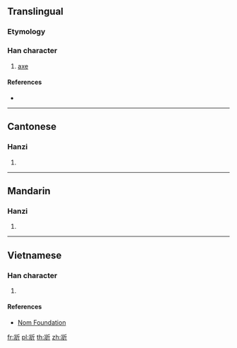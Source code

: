 {{character info/new}}
==Translingual==

===Etymology===
{{Han compound|爿|斤|c1=p|c2=s|t2=axe|ls=psc}}

===Han character===
{{Han char|rn=69|rad=斤|as=04|sn=8|four=22221|canj=VMHML|ids=⿰爿斤}}

# [[axe]]

====References====
* {{Han ref|kx=0479.090|dkj=13540|dj=0838.050|hdz=32023.110|uh=65A8|ud=26024|bh=CCC2|bd=52418}}

----

==Cantonese==

===Hanzi===
{{yue-hanzi|jyut=coeng1|y=cheung1}}

# {{defn|lang=yue|sort=斤04}}

----

==Mandarin==

===Hanzi===
{{cmn-hanzi|pin=[[qiāng]] ([[qiang1]])|wg=ch'iang<sup>1</sup>}}

# {{defn|lang=cmn|sort=斤04}}

----

==Vietnamese==

===Han character===
{{vi-readings|rs=斤04|hanviet=thương}}

# {{defn|lang=vi|sort=斤04}}

====References====
* [http://nomfoundation.org/common/nom_details.php?codepoint=65a8 Nom Foundation]

[[fr:斨]]
[[pl:斨]]
[[th:斨]]
[[zh:斨]]